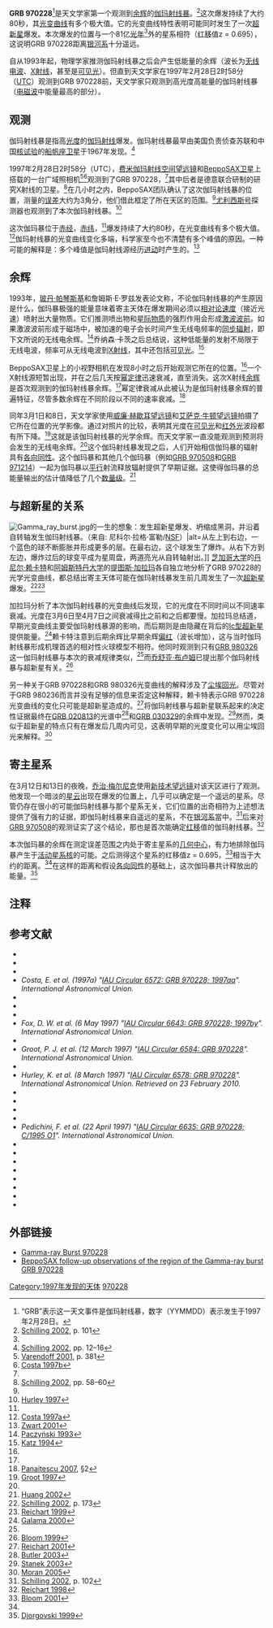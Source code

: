 {{Good article}}
{{noteTA
|G1=Astronomy
|G2=Physica
}}
{{Infobox GRB
| name = GRB 970228
| image = [[File:GRB_970228.jpg|200px]]
| caption = [[哈勃太空望远镜|哈勃太空望远镜]]拍摄的GRB 970228
| credit =
| detected = 1997年2月28日 <br> 02:58 [[UTC|UTC]]
| detected_by = [[BeppoSAX卫星|BeppoSAX]]
| duration = 80秒
| ra = {{RA|05|01|46.7}}
| dec = {{DEC|+11|46|53.0}}<ref name="Groot">[[#GrootCirc|Groot 1997]]</ref>
| epoch = J2000
| z = 0.695<ref name="Bloom">[[#Bloom|Bloom 2001]]</ref>（寄主星系）
| dist_ly = 8.123{{e|9}} [[光年|光年]]<ref name=nwjcc>使用以下在线换算系统计算的[[共动距离|共动距离]]：{{cite web | first=Edward L. | last=Wright | date=2008-05-09 | title=Ned Wright's Javascript Cosmology Calculator | publisher=UCLA Division of Astronomy & Astrophysics | url=http://www.astro.ucla.edu/~wright/CosmoCalc.html | accessdate=2010-06-11 | language=en | archive-date=2018-09-29 | archive-url=https://web.archive.org/web/20180929102855/http://www.astro.ucla.edu/~wright/CosmoCalc.html | dead-url=no }}</ref>
| host =
| constellation = [[猎户座|猎户座]]
| appmag_v =
| energy = {{val|5.2|e=44|ul=J}}
| names =
}}
'''GRB 970228'''<ref name="nomenclature">“GRB”表示这一天文事件是伽玛射线暴，数字（YYMMDD）表示发生于1997年2月28日。</ref>是天文学家第一个观测到[[余辉_(伽玛射线暴)|余辉]]的[[伽玛射线暴|伽玛射线暴]]。<ref>[[#Schilling|Schilling 2002]], p. 101</ref>这次爆发持续了大约80秒，其[[光变曲线|光变曲线]]有多个极大值。它的光变曲线特性表明可能同时发生了一次[[超新星|超新星]]爆发。本次爆发的位置与一个81亿[[光年|光年]]<ref name=nwjcc/>外的星系相符（[[红移|红移]]值z = 0.695），这说明GRB 970228距离[[银河系|银河系]]十分遥远。

自从1993年起，物理学家推测伽玛射线暴之后会产生低能量的余辉（波长为[[无线电波|无线电波]]、[[X射线|X射线]]，甚至是[[可见光|可见光]]）。但直到天文学家在1997年2月28日2时58分（[[UTC|UTC]]）观测到GRB 970228前，天文学家只观测到高光度高能量的伽玛射线暴（[[电磁波|电磁波]]中能量最高的部分）。

== 观测 ==
伽玛射线暴是指高[[光度|光度]]的[[伽玛射线|伽玛射线]]爆发。伽玛射线暴最早由美国负责侦查苏联和中国[[核试验|核试验]]的[[船帆座卫星|船帆座卫星]]于1967年发现。<ref>[[#Schilling|Schilling 2002]], pp. 12–16</ref>

1997年2月28日2时58分（UTC），[[费米伽玛射线空间望远镜|费米伽玛射线空间望远镜]]和[[BeppoSAX卫星|BeppoSAX卫星]]上搭载的一台广域照相机<ref>[[#Varendoff|Varendoff 2001]], p. 381</ref><ref name="CostaJournal">[[#CostaJournal|Costa 1997b]]</ref>观测到了GRB 970228，<ref name="nomenclature"/>其中后者是德意联合研制的研究X射线的卫星。<ref>[[#Schilling|Schilling 2002]], pp. 58–60</ref>在几小时之内，BeppoSAX团队确认了这次伽玛射线暴的位置，测量的[[误差|误差]]大约为3角分，他们借此框定了所在天区的范围。<ref name="CostaJournal"/>[[尤利西斯号|尤利西斯号]]探测器也观测到了本次伽玛射线暴。<ref>[[#Hurley|Hurley 1997]]</ref>

这次伽玛暴位于[[赤经|赤经]]{{RA|05|01|46.7}}，[[赤纬|赤纬]]{{DEC|+11|46|53.0}}，<ref name="Groot"/>爆发持续了大约80秒，在光变曲线有多个极大值。<ref name="Costa 1997a">[[#CostaCirc|Costa 1997a]]</ref>伽玛射线暴的光变曲线变化多端，科学家至今也不清楚有多个峰值的原因。一种可能的解释是：多个峰值是伽玛射线源经历[[进动|进动]]时产生的。<ref>[[#Zwart|Zwart 2001]]</ref>

== 余辉 ==
1993年，[[玻丹·帕琴斯基|玻丹·帕琴斯基]]和詹姆斯·E·罗兹发表论文称，不论伽玛射线暴的产生原因是什么，伽玛暴极强的能量意味着寄主天体在爆发期间必须以[[相对论速度|相对论速度]]（接近光速）喷射出大量物质。它们推测喷出物和[[星际物质|星际物质]]的强烈作用会形成[[激波波前|激波波前]]。如果激波波前形成于磁场中，被加速的电子会长时间产生无线电频率的[[同步辐射|同步辐射]]，即下文所说的无线电余辉。<ref>[[#Pac|Paczyński 1993]]</ref>乔纳森·卡茨之后总结说，这种低能量的发射不局限于无线电波，频率可从无线电波到[[X射线|X射线]]，其中还包括[[可见光|可见光]]。<ref>[[#Katz|Katz 1994]]</ref>

BeppoSAX卫星上的小视野相机在发现8小时之后开始观测它所在的位置。<ref name="Costa 1997a"/>一个X射线源短暂出现，并在之后几天按[[幂定律|幂定律]]迅速衰减，直至消失。这次X射线[[余辉_(伽玛射线暴)|余辉]]是首次观测到的伽玛射线暴余辉。<ref name="CostaJournal"/>幂定律衰减从此被认为是伽玛射线暴余辉的普遍特征，尽管多数余辉在不同阶段以不同的速率衰减。<ref>[[#Panaitescu|Panaitescu 2007]], §2</ref>

同年3月1日和8日，天文学家使用[[威廉·赫歇耳望远镜|威廉·赫歇耳望远镜]]和[[艾萨克·牛顿望远镜|艾萨克·牛顿望远镜]]拍摄了它所在位置的光学影像。通过对照片的比较，表明其光度在[[可见光|可见光]]和[[红外光|红外光]]波段都有所下降。<ref name="Groot">[[#GrootCirc|Groot 1997]]</ref>这就是该伽玛射线暴的光学余辉。而天文学家一直没能观测到预测将会发生的无线电余辉。<ref name="Bloom"/>这个伽玛射线暴发现之后，人们开始相信伽玛暴的辐射具有[[各向同性|各向同性]]。这个伽玛暴和其他几个伽玛暴（例如[[GRB_970508|GRB 970508]]和[[GRB_971214|GRB 971214]]）一起为伽玛暴以[[平行光|平行]]射流释放辐射提供了早期证据。这使得伽玛暴的总能量输出的估计值降低了几个[[数量级|数量级]]。<ref>[[#Huang|Huang 2002]]</ref>

== 与超新星的关系 ==
[[File:Gamma_ray_burst.jpg|thumb]]的一生的想象：发生超新星爆发、坍缩成黑洞，并沿着自转轴发生伽玛射线暴。（来自: 尼科尔·拉格·富勒/[[美国国家科学基金会|NSF]]）|alt=从左上到右边，一个蓝色的球不断膨胀并形成更多的层。在最右边，这个球发生了爆炸。从右下方到左边，爆炸过后的球变平成为星周盘，两道亮光从自转轴射出。]]
[[芝加哥大学|芝加哥大学]]的[[丹尼尔·赖卡特|丹尼尔·赖卡特]]和[[阿姆斯特丹大学|阿姆斯特丹大学]]的[[提图斯·加拉玛|提图斯·加拉玛]]各自独立地分析了GRB 970228的光学光变曲线，都总结出寄主天体可能在伽玛射线暴发生前几周发生了一次[[超新星|超新星]]爆发。<ref>[[#Schilling|Schilling 2002]], p. 173</ref><ref name="Reichart99">[[#Reichart99|Reichart 1999]]</ref>

加拉玛分析了本次伽玛射线暴的光变曲线后发现，它的光度在不同时间以不同速率衰减。光度在3月6日至4月7日之间衰减得比之前和之后都要慢。加拉玛总结道，早期光变曲线主要受伽玛射线暴源的影响，而后期则是由隐藏在背后的[[Ic型超新星|Ic型超新星]]提供能量。<ref>[[#Galama|Galama 2000]]</ref>赖卡特注意到后期余辉比早期余辉[[光學頻譜|偏红]]（波长增加），这与当时伽玛射线暴形成机理首选的相对性火球模型不相符。他同时观测到只有[[GRB_980326|GRB 980326]]这一伽玛射线暴与本次的衰减规律类似，<ref name="Reichart99"/>而[[乔舒亚·布卢姆|乔舒亚·布卢姆]]已提出那个伽玛射线暴与超新星有关。<ref>[[#Bloom99|Bloom 1999]]</ref>

另一种关于GRB 970228和GRB 980326光变曲线的解释涉及了[[回光|尘埃回光]]。尽管对于GRB 980236而言并没有足够的信息来否定这种解释，赖卡特表示GRB 970228光变曲线的变化只可能是超新星造成的。<ref>[[#Reichart01|Reichart 2001]]</ref>将伽玛射线暴与超新星联系起来的决定性证据最终在[[GRB_020813|GRB 020813]]的光谱中<ref>[[#Butler|Butler 2003]]</ref>和[[GRB_030329|GRB 030329]]的余辉中发现。<ref>[[#Stanek|Stanek 2003]]</ref>然而，类似于超新星的特点只有在爆发后几周内可见，这表明早期的光度变化可以用尘埃回光来解释。<ref>[[#Moran|Moran 2005]]</ref>

== 寄主星系 ==
在3月12日和13日的夜晚，[[乔治·梅尔尼克|乔治·梅尔尼克]]使用[[新技术望远镜|新技术望远镜]]对该天区进行了观测。他发现一个暗淡的[[星云|星云]]出现在爆发的位置上，几乎可以确定是一个遥远的星系。尽管仍存在很小的可能伽玛射线暴与那个星系无关，它们位置的出奇相符为上述想法提供了强有力的证据，即伽玛射线暴来自遥远的星系，不在[[银河系|银河系]]當中。<ref>[[#Schilling|Schilling 2002]], p. 102</ref>后来对[[GRB_970508|GRB 970508]]的观测证实了这个结论，那也是首次能确定[[红移|红移]]值的伽玛射线暴。<ref>[[#Reichart98|Reichart 1998]]</ref>

本次伽玛暴的余辉在测定误差范围之内处于寄主星系的[[几何中心|几何中心]]，有力地排除伽玛暴产生于[[活动星系核|活动星系核]]的可能。之后测得这个星系的红移值z = 0.695，<ref name="Bloom">[[#Bloom|Bloom 2001]]</ref>相当于大约{{val|8.123|e=9|ul=光年}}的距离。<ref name=nwjcc />在这样的距离和假设[[各向同性|各向同性]]的基础上，这次伽玛暴共计释放出{{val|5.2|e=44|ul=焦耳}}的能量。<ref>[[#Djorgovski|Djorgovski 1999]]</ref>

== 注释 ==
{{reflist|3}}

== 参考文献 ==
{{refbegin|2}}
* {{en}}{{cite journal | author = Bloom, J. S. ''et al''. | title =  The redshift and the ordinary host galaxy of GRB 970228 | journal = Astrophysical Journal | volume = 554 | issue = 2 | year = 2001 | pages = 678–683 | arxiv = astro-ph/0007244 | doi = 10.1086/321398 | ref = Bloom | bibcode=2001ApJ...554..678B}}
* {{en}}{{cite journal | author = Bloom, J. S. ''et al''. | title = The unusual afterglow of the γ-ray burst of 26 March 1998 as evidence for a supernova connection | journal = Nature | volume = 401 | issue = 6752 | pages = 453–456 | doi = 10.1038/46744 | date = 1999-09-30 |arxiv=astro-ph/9905301 | ref = Bloom99|bibcode = 1999Natur.401..453B }}
* {{en}}{{cite journal | title = The X-ray Afterglows of GRB 020813 and GRB 021004 with Chandra HETGS: Possible Evidence for a Supernova prior to GRB 020813 | journal = The Astrophysical Journal | volume = 597 | issue = 2 | pages = 1010–1016 | date = 2003-11-10 | author = Butler, Nathaniel R. ''et al''. | url = http://iopscience.iop.org/0004-637X/597/2/1010/pdf/0004-637X_597_2_1010.pdf | ref = Butler | doi = 10.1086/378511 | bibcode=2003ApJ...597.1010B|arxiv = astro-ph/0303539 }}
* <cite id = CostaCirc>{{en}}Costa, E. ''et al''. (1997a) "[http://www.cbat.eps.harvard.edu/iauc/06500/06572.html IAU Circular 6572: GRB 970228; 1997aa]{{Wayback|url=http://www.cbat.eps.harvard.edu/iauc/06500/06572.html |date=20120319010159 }}". ''International Astronomical Union''.</cite>
* {{en}}{{cite journal | author = Costa, E. ''et al''. | title = Discovery of an X-ray afterglow associated with the γ-ray burst of 28 February 1997 | journal = Nature | volume = 387 | issue = 6635 | pages = 783–785 | date = 1997b | url = http://www.nature.com/nature/journal/v387/n6635/full/387783a0.html | accessdate = 2009-04-02 | doi = 10.1038/42885 | ref = CostaJournal | arxiv = astro-ph/9706065 | bibcode = 1997Natur.387..783C | archive-date = 2011-05-25 | archive-url = https://web.archive.org/web/20110525190341/http://www.nature.com/nature/journal/v387/n6635/full/387783a0.html | dead-url = no }}
* {{en}}{{cite journal | title = GRB 970228: Redshift and properties of the host galaxy | author = Djorgovski, George | journal = GCN Circulars | volume = 289 | date = 1999-05-03 | url = http://gcn.gsfc.nasa.gov/gcn3/289.gcn3 | ref = Djorgovski | access-date = 2012-01-27 | archive-date = 2009-08-31 | archive-url = https://web.archive.org/web/20090831154755/http://gcn.gsfc.nasa.gov/gcn3/289.gcn3 | dead-url = no }}
* {{en}}{{cite journal | author=Esin, A. A. and Blandford, R. | title=Dust Echoes from Gamma-Ray Bursts | journal=[[Astrophysical_Journal|Astrophysical Journal]] | volume=534 | issue=2 | year=2000 | pages=L151–L154 | pmid=10813670 | doi=10.1086/312670 | ref = Esin | bibcode=2000ApJ...534L.151E|arxiv = astro-ph/0003415 }}
* <cite id = Fox>{{en}}Fox, D. W. ''et al''. (6 May 1997) "[http://www.cbat.eps.harvard.edu/iauc/06600/06643.html IAU Circular 6643: GRB 970228; 1997by]{{Wayback|url=http://www.cbat.eps.harvard.edu/iauc/06600/06643.html |date=20120318225437 }}". ''International Astronomical Union''.</cite>
* {{en}}{{cite journal | author = Galama, T. J. ''et al''. | title = Evidence for a Supernova in Reanalyzed Optical and Near-Infrared Images of GRB 970228 | journal = The Astrophysical Journal | volume = 536 | issue = 1 | pages = 185–194 | date = 2000-06-10 | url = http://www.iop.org/EJ/article/0004-637X/536/1/185/50113.text.html | doi = 10.1086/308909 | ref = Galama | bibcode=2000ApJ...536..185G|arxiv = astro-ph/9907264 }}
* <cite id = GrootCirc>{{en}}Groot, P. J. ''et al''. (12 March 1997) "[http://www.cbat.eps.harvard.edu/iauc/06500/06584.html IAU Circular 6584: GRB 970228]{{Wayback|url=http://www.cbat.eps.harvard.edu/iauc/06500/06584.html |date=20120318231508 }}". ''International Astronomical Union''.</cite>
* {{en}}{{cite journal | title = Are Gamma-ray Bursts Due to Isotropic Fireballs or Cylindrical Jets? | author = Huang, Yong-feng ''et al''. | journal = Chinese Astronomy and Astrophysics | volume = 26 | issue = 4 | year = 2002 | pages = 414–423 | doi = 10.1016/S0275-1062(02)00092-9 | ref = Huang }}
* <cite id = Hurley>{{en}}Hurley, K. ''et al''. (8 March 1997) "[http://www.mpe.mpg.de/~jcg/grb970228/6578.txt IAU Circular 6578: GRB 970228]{{Wayback|url=http://www.mpe.mpg.de/~jcg/grb970228/6578.txt |date=20110304215240 }}". ''International Astronomical Union''. Retrieved on 23 February 2010.</cite>
* {{en}}{{cite journal | title = Low-Frequency Spectra of Gamma-Ray Bursts | author = Katz, J. I. | journal = Astrophysical Journal | volume = 432 | issue = 2 | pages = L107–L109 | year = 1994 | doi = 10.1086/187523 | ref = Katz | bibcode=1994ApJ...432L.107K|arxiv = astro-ph/9312034 }}
* {{en}}{{cite journal | title = Gamma-Ray Burst Dust Echoes Revisited: Expectations at Early Times | author = Moran, Jane A. and Reichart, Daniel E. | journal = Astrophysical Journal | volume = 632 | issue = 1 | pages = 438–442 | date = 2005-10-10 | doi = 10.1086/432634 | ref = Moran | bibcode=2005ApJ...632..438M|arxiv = astro-ph/0409390 }}
* {{en}}{{cite journal | author = Paczyński, Bohdan and Rhoads, James E. | year = 1993 | title = Radio Transients from Gamma-Ray Bursters | journal = Astrophysical Journal | volume = 418 | pages = L5–L8 | doi = 10.1086/187102 | ref = Pac | bibcode=1993ApJ...418L...5P|arxiv = astro-ph/9307024 }}
* {{en}}{{cite journal | author = Panaitescu, A. | title = Decay phases of Swift X-ray afterglows and the forward-shock model | doi = 10.1098/rsta.2006.1985 | journal = Philosophical Transactions of the Royal Society A | date = 2007-05-15 | volume = 365 | issue =  1854 | pages = 1197–1205 | ref = Panaitescu | pmid = 17293326|bibcode = 2007RSPTA.365.1197P }}
* <cite id = Pedichini>{{en}}Pedichini, F. ''et al''. (22 April 1997) "[http://www.cbat.eps.harvard.edu/iauc/06600/06635.html IAU Circular 6635: GRB 970228; C/1995 O1]{{Wayback|url=http://www.cbat.eps.harvard.edu/iauc/06600/06635.html |date=20120318234211 }}". ''International Astronomical Union''.</cite>
* {{en}}{{cite journal|title=The Redshift of GRB 970508|author=Reichart, Daniel E.|date=1998-02-19|publisher=University of Chicago|journal=Astrophysical Journal Letters|volume=495|issue=2|pages=L99–L101|doi=10.1086/311222|arxiv=astro-ph/9712134 |ref = Reichart98|bibcode=1998ApJ...495L..99R}}
* {{en}}{{cite journal | author = Reichart, Daniel E. | title = GRB 970228 Revisited: Evidence for a Supernova in the Light Curve and Late Spectral Energy Distribution of the Afterglow | journal = Astrophysical Journal | volume = 521 | issue = 2 | pages = L111–L115 | year = 1999 | url = http://www.iop.org/EJ/article/1538-4357/521/2/L111/995411.text.html | doi = 10.1086/312203 | ref = Reichart99 | bibcode=1999ApJ...521L.111R|arxiv = astro-ph/9906079 }}
* {{en}}{{cite journal | author = Reichart, Daniel E. | title = Light Curves and Spectra of Dust Echoes from Gamma-Ray Bursts and Their Afterglows: Continued Evidence That GRB 970228 Is Associated with a Supernova | journal = Astrophysical Journal | volume = 554 | issue = 2 | pages = 649–659 | doi = 10.1086/321428 | year = 2001 | ref = Reichart01 | bibcode=2001ApJ...554..643R|arxiv = astro-ph/0012091 }}
* {{en}}{{cite book| title = Flash! The Hunt for the Biggest Explosions in the Universe | author=Schilling, Govert |publisher=Cambridge University Press | year=2002 | location=Cambridge |url=http://books.google.com/?id=6mGGX6AGBTAC&printsec=frontcover#v=onepage&q&f=false |isbn=0-521-80053-6 |ref = Schilling}}
* {{en}}{{cite journal | title = Spectroscopic Discovery of the Supernova 2003dh Associated with GRB0303291 | first9 = R. | last9 = Schild | first8 = W. R. | last8 = Brown | first7 = P. | last7 = Challis | first6 = N. | last6 = Caldwell | first5 = P. | last5 = Berlind | first4 = P. | last4 = Martini | first3 = P. M. | last3 = Garnavich | first2 = T. | last2 = Matheson | author = Stanek, Krzysztof Z. | journal = Astrophysical Journal | volume = 591 | issue = 1 | pages = L17–L20 | doi = 10.1086/376976 | date = 2003-06-12 |ref = Stanek | bibcode=2003ApJ...591L..17S|arxiv = astro-ph/0304173 }}
* {{en}}{{cite journal|title=Transient optical emission from the error box of the γ-ray burst of 28 February 1997 | author = van Paradijs, J. ''et al''. | journal = Nature | volume = 386|issue=6626 | year = 1997 | pages = 686–689 | doi = 10.1038/386686a0 |ref = Paradijs | bibcode=1997Natur.386..686V}}
* {{en}}{{cite encyclopedia |title= Gamma-Ray Bursts |encyclopedia=The Universe in Gamma Rays |author=Varendoff, Martin |editor=Volken Schönfelder |publisher=Springer-Verlag |year=2001 |location=Berlin |url=http://books.google.com/?id=pfxoW875a5oC&printsec=frontcover#v=onepage&q&f=false |isbn= 978-3-540-67874-8 |ref=Varendoff}}
* {{en}}{{cite journal | title = Precessing jets interacting with interstellar material as the origin for the light curves of gamma-ray bursts | author = Zwart, Simon F. Portegies and Totani, Tomonori | bibcode = 2001MNRAS.328..951P | journal = Monthly Notices of the Royal Astronomical Society | volume = 328 | pages = 951–957 | date = 2001-08-17 |ref = Zwart | issue = 3 | doi = 10.1046/j.1365-8711.2001.04913.x|arxiv = astro-ph/0006143 }}
{{refend}}

== 外部链接 ==
*[http://www.mpe.mpg.de/~jcg/grb970228.html Gamma-ray Burst 970228]{{Webarchive|url=http://webarchive.loc.gov/all/20090726195702/http://www.mpe.mpg.de/~jcg/grb970228.html |date=2009-07-26 }}{{en}}
*[https://web.archive.org/web/20110303114630/http://www.asdc.asi.it/bepposax/first/grb970228.html BeppoSAX follow-up observations of the region of the Gamma-ray burst GRB 970228]{{en}}

{{DEFAULTSORT:Grb 970228}}

[[Category:1997年发现的天体|Category:1997年发现的天体]]
[[Category:伽玛射线暴|970228]]